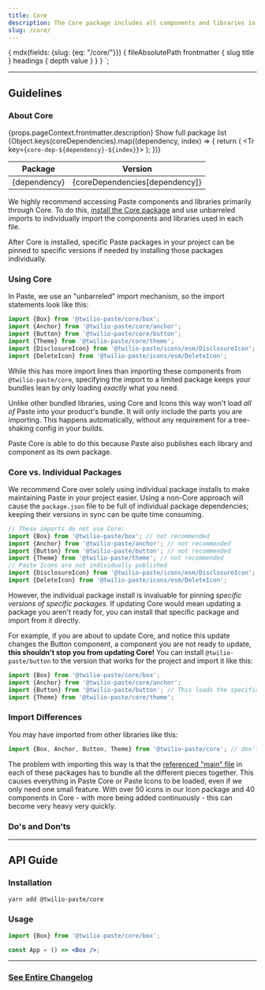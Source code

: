 ```yaml
---
title: Core
description: The Core package includes all components and libraries in Paste.
slug: /core/
---
```



  {
    mdx(fields: {slug: {eq: "/core/"}}) {
      fileAbsolutePath
      frontmatter {
        slug
        title
      }
      headings {
        depth
        value
      }
    }
  }
`;

<ComponentHeader
  name={props.pageContext.frontmatter.title}
  categoryRoute={SidebarCategoryRoutes.CORE}
  githubUrl="https://github.com/twilio-labs/paste/tree/main/packages/paste-core"
  storybookUrl="?path=/story/"
  packageName={PackageJSON.name}
  version={PackageJSON.version}
  description={PackageJSON.description}
/>

---

 <contentwrapper>

<PageAside data={props.data.mdx} />

<content>

## Guidelines

### About Core

<Paragraph>{props.pageContext.frontmatter.description}</Paragraph>
<Box marginBottom="space100">
  <Disclosure>
    <DisclosureHeading as="h4" variant="heading50">
      Show full package list
    </DisclosureHeading>
    <DisclosureContent>
      <Table tableLayout="fixed">
        <THead>
          <Tr>
            <Th>Package</Th>
            <Th>Version</Th>
          </Tr>
        </THead>
        <TBody>
          {Object.keys(coreDependencies).map((dependency, index) => {
            return (
              <Tr key={`core-dep-${dependency}-${index}`}>
                <Td>{dependency}</Td>
                <Td>{coreDependencies[dependency]}</Td>
              </Tr>
            );
          })}
        </TBody>
      </Table>
    </DisclosureContent>
  </Disclosure>
</Box>

We highly recommend accessing Paste components and libraries primarily through Core.
To do this, [install the Core package](/introduction/for-engineers/manual-installation/#paste-packages) and use unbarreled imports to individually import
the components and libraries used in each file.

After Core is installed, specific Paste packages in your project can be pinned to specific versions if needed
by installing those packages individually.

### Using Core

In Paste, we use an "unbarreled" import mechanism, so the import statements look like this:

```jsx
import {Box} from '@twilio-paste/core/box';
import {Anchor} from '@twilio-paste/core/anchor';
import {Button} from '@twilio-paste/core/button';
import {Theme} from '@twilio-paste/core/theme';
import {DisclosureIcon} from '@twilio-paste/icons/esm/DisclosureIcon';
import {DeleteIcon} from '@twilio-paste/icons/esm/DeleteIcon';
```

While this has more import lines than importing these components from `@twilio-paste/core`, specifying the import to a limited package
keeps your bundles lean by only loading _exactly_ what you need.

Unlike other bundled libraries, using Core and Icons this way won't load _all of_ Paste into your product's bundle.
It will only include the parts you are importing.
This happens automatically, without any requirement for a tree-shaking config in your builds.

Paste Core is able to do this because Paste also publishes each library and component as its own package.

### Core vs. Individual Packages

We recommend Core over solely using individual package installs to make maintaining Paste in your project easier.
Using a non-Core approach will cause the `package.json` file to be full of individual package dependencies;
keeping their versions in sync can be quite time consuming.

```jsx
// These imports do not use Core:
import {Box} from '@twilio-paste/box'; // not recommended
import {Anchor} from '@twilio-paste/anchor'; // not recommended
import {Button} from '@twilio-paste/button'; // not recommended
import {Theme} from '@twilio-paste/theme'; // not recommended
// Paste Icons are not individually published
import {DisclosureIcon} from '@twilio-paste/icons/esm/DisclosureIcon';
import {DeleteIcon} from '@twilio-paste/icons/esm/DeleteIcon';
```

However, the individual package install is invaluable for pinning _specific versions
of specific packages_. If updating Core would mean updating a package you aren't ready for,
you can install that specific package and import from it directly.

For example, if you are about to update Core, and notice this update changes the Button component,
a component you are not ready to update, **this shouldn't stop you from updating Core!**
You can install `@twilio-paste/button` to the version that works for the project and import it like this:

```jsx
import {Box} from '@twilio-paste/core/box';
import {Anchor} from '@twilio-paste/core/anchor';
import {Button} from '@twilio-paste/button'; // This loads the specific version we installed
import {Theme} from '@twilio-paste/core/theme';
```

### Import Differences

You may have imported from other libraries like this:

```jsx
import {Box, Anchor, Button, Theme} from '@twilio-paste/core'; // don't do this!
```

The problem with importing this way is that the [referenced "main" file](https://github.com/twilio-labs/paste/blob/main/packages/paste-core/components/button/package.json#L10)
in each of these packages has to bundle all the different pieces together. This causes everything in Paste Core or Paste Icons to be loaded, even
if we only need one small feature. With over 50 icons in our Icon package and 40 components in Core - with more being added continuously -
this can become very heavy very quickly.

### Do's and Don'ts

<DoDont>
  <Do title="Do" body="Use unbarreled imports" />
  <Dont title="Don't" body="Don't import all of Core into your file" />
</DoDont>
<DoDont>
  <Do title="Do" body="Pin a specific version of a package by installing and importing it directly" />
  <Dont title="Don't" body="Don't individually install and import every single package. Use Core!" />
</DoDont>

---

## API Guide

### Installation

```bash
yarn add @twilio-paste/core
```

### Usage

```jsx
import {Box} from '@twilio-paste/core/box';

const App = () => <Box />;
```

---

### [See Entire Changelog](/core/changelog)

</content>

</contentwrapper>
